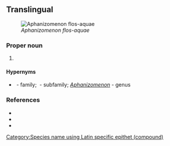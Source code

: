 ==Translingual==
[[File:Anabaenaflosaquae EPA.jpg|thumb|''Aphanizomenon flos-aquae'']]

===Proper noun===
{{taxoninfl|i=1|g=n|head=[[Aphanizomenon]] {{epinew|flos||la}}-{{epinew|aqua|aquae|la}}}}

# {{taxon|species|family|Nostocaceae|a kind of toxic fresh water [[cyanobacteria]] that can cause massive [[bloom]]s in lakes}}

====Hypernyms====
* {{sense|species}} {{taxlink|Nostaceae|family}}&nbsp;- family; {{taxlink|Ababaenoideae|subfamily}}&nbsp;- subfamily; ''[[Aphanizomenon]]''&nbsp;- genus

===References===
* {{pedia|i=1}}
* {{specieslite|Aphanizomenon}}
* {{comcatlite|i=1}}

[[Category:Species name using Latin specific epithet (compound)]]
